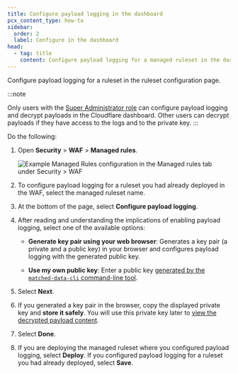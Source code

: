 ```yaml
---
title: Configure payload logging in the dashboard
pcx_content_type: how-to
sidebar:
  order: 2
  label: Configure in the dashboard
head:
  - tag: title
    content: Configure payload logging for a managed ruleset in the dashboard
---
```


Configure payload logging for a ruleset in the ruleset configuration page.

:::note

Only users with the [Super Administrator role](/fundamentals/manage-members/roles/) can configure payload logging and decrypt payloads in the Cloudflare dashboard. Other users can decrypt payloads if they have access to the logs and to the private key.
:::

Do the following:

1. Open **Security** > **WAF** > **Managed rules**.

   ![Example Managed Rules configuration in the Managed rules tab under Security > WAF](~/assets/images/waf/waf-managed-rules-tab.png)

2. To configure payload logging for a ruleset you had already deployed in the WAF, select the managed ruleset name.

3. At the bottom of the page, select **Configure payload logging**.

4. After reading and understanding the implications of enabling payload logging, select one of the available options:

   - **Generate key pair using your web browser**: Generates a key pair (a private and a public key) in your browser and configures payload logging with the generated public key.

   - **Use my own public key**: Enter a public key [generated by the `matched-data-cli` command-line tool](/waf/managed-rules/payload-logging/command-line/generate-key-pair/).

5. Select **Next**.

6. If you generated a key pair in the browser, copy the displayed private key and **store it safely**. You will use this private key later to [view the decrypted payload content](/waf/managed-rules/payload-logging/view/).

7. Select **Done**.

8. If you are deploying the managed ruleset where you configured payload logging, select **Deploy**. If you configured payload logging for a ruleset you had already deployed, select **Save**.
